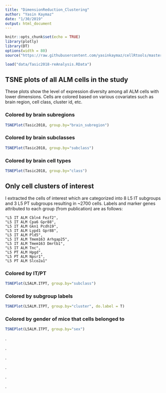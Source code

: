 ```yaml
---
title: "DimensionReduction_Clustering"
author: "Yasin Kaymaz"
date: "1/30/2019"
output: html_document
---
```


```r
knitr::opts_chunk$set(echo = TRUE)
library(plotly)
library(DT)
options(width = 80)
source("https://raw.githubusercontent.com/yasinkaymaz/cellRtools/master/main/functions.R")
```




```r

load("data/Tasic2018-reAnalysis.RData")
```

## TSNE plots of **all ALM** cells in the study 

These plots show the level of expression diversity among all ALM cells with lower dimensions. Cells are colored based on various covariates such as brain region, cell class, cluster id, etc.

### Colored by brain subregions
```r
TSNEPlot(Tasic2018, group.by="brain_subregion")
```

### Colored by brain subclasses
```r
TSNEPlot(Tasic2018, group.by="subclass")
```

### Colored by brain cell types
```r
TSNEPlot(Tasic2018, group.by="class")
```

## **Only cell clusters of interest**

I extracted the cells of interest which are categorized into 8 L5 IT subgroups and 3 L5 PT subgroups resulting in ~2700 cells. Labels and marker genes attributed to each group (from publication) are as follows:

    "L5 IT ALM Cbln4 Fezf2",
    "L5 IT ALM Cpa6 Gpr88",
    "L5 IT ALM Gkn1 Pcdh19",
    "L5 IT ALM Lypd1 Gpr88",
    "L5 IT ALM Pld5",
    "L5 IT ALM Tmem163 Arhgap25",
    "L5 IT ALM Tmem163 Dmrtb1",
    "L5 IT ALM Tnc",
    "L5 PT ALM Hpgd",
    "L5 PT ALM Npsr1",
    "L5 PT ALM Slco2a1"


### Colored by IT/PT

```r
TSNEPlot(L5ALM.ITPT, group.by="subclass")
```

### Colored by subgroup labels

```r
TSNEPlot(L5ALM.ITPT, group.by="cluster", do.label = T)
```

### Colored by gender of mice that cells belonged to

```r
TSNEPlot(L5ALM.ITPT, group.by="sex")
```




.

.

.

.

.

.
